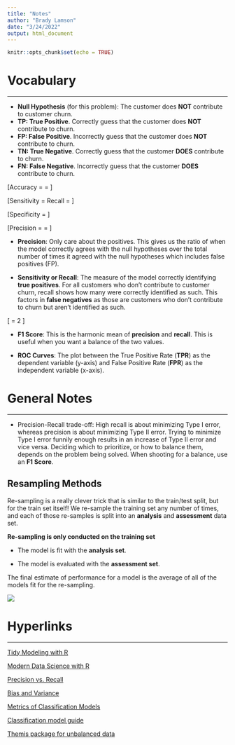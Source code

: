 ```yaml
---
title: "Notes"
author: "Brady Lamson"
date: "3/24/2022"
output: html_document
---
```


```r
knitr::opts_chunk$set(echo = TRUE)
```

# Vocabulary

***

- **Null Hypothesis** (for this problem): The customer does **NOT** contribute to customer churn.
- **TP: True Positive**. Correctly guess that the customer does **NOT** contribute to churn.
- **FP: False Positive**. Incorrectly guess that the customer does **NOT** contribute to churn.
- **TN: True Negative**. Correctly guess that the customer **DOES** contribute to churn.
- **FN: False Negative**. Incorrectly guess that the customer **DOES** contribute to churn.

\[Accuracy = \frac{TP + TN}{TP + FP + TN + FN} = \frac{\text{True outcomes}}{\text{All outcomes}}\]

\[Sensitivity = Recall = \frac{TP}{TP + FN}\]

\[Specificity = \frac{TN}{TN + FP}\]

\[Precision = \frac{TP}{TP + FP} = \frac{TP}{\text{All positives}}\]

- **Precision**: Only care about the positives. This gives us the ratio of when the model correctly agrees with the null hypotheses over the total number of times it agreed with the null hypotheses which includes false positives (FP).  

- **Sensitivity or Recall**: The measure of the model correctly identifying **true positives**. For all customers who don't contribute to customer churn, recall shows how many were correctly identified as such. This factors in **false negatives** as those are customers who don't contribute to churn but aren't identified as such.

\[\text{F1 Score} = 2 \cdot \frac{ \text{Precision} \cdot \text{Recall} }{ \text{Precision} + \text{Recall} }\]

- **F1 Score**: This is the harmonic mean of **precision** and **recall**. This is useful when you want a balance of the two values. 

- **ROC Curves**: The plot between the True Positive Rate (**TPR**) as the dependent variable (y-axis) and False Positive Rate (**FPR**) as the independent variable (x-axis).

# General Notes

***

- Precision-Recall trade-off: High recall is about minimizing Type I error, whereas precision is about minimizing Type II error. Trying to minimize Type I error funnily enough results in an increase of Type II error and vice versa. Deciding which to prioritize, or how to balance them, depends on the problem being solved. When shooting for a balance, use an **F1 Score**.

## Resampling Methods

Re-sampling is a really clever trick that is similar to the train/test split, but for the train set itself! We re-sample the training set any number of times, and each of those re-samples is split into an **analysis** and **assessment** data set.

**Re-sampling is only conducted on the training set**

- The model is fit with the **analysis set**.

- The model is evaluated with the **assessment set**. 

The final estimate of performance for a model is the average of all of the models fit for the re-sampling.

![](images/resampling.png)

# Hyperlinks

***

[Tidy Modeling with R](https://www.tmwr.org/)

[Modern Data Science with R](https://mdsr-book.github.io/mdsr2e/ch-modeling.html)

[Precision vs. Recall](https://www.analyticsvidhya.com/blog/2020/09/precision-recall-machine-learning/)

[Bias and Variance](https://www.analyticsvidhya.com/blog/2020/08/bias-and-variance-tradeoff-machine-learning/?utm_source=blog&utm_medium=precision_and_recall)

[Metrics of Classification Models](https://medium.com/analytics-vidhya/how-to-select-performance-metrics-for-classification-models-c847fe6b1ea3)

[Classification model guide](https://www.kirenz.com/post/2021-02-17-r-classification-tidymodels/)

[Themis package for unbalanced data](https://themis.tidymodels.org/index.html)
